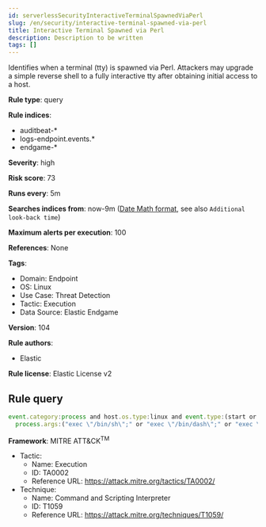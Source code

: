 ```yaml
---
id: serverlessSecurityInteractiveTerminalSpawnedViaPerl
slug: /en/security/interactive-terminal-spawned-via-perl
title: Interactive Terminal Spawned via Perl
description: Description to be written
tags: []
---
```


<div id="interactive-terminal-spawned-via-perl"></div>

Identifies when a terminal (tty) is spawned via Perl. Attackers may upgrade a simple reverse shell to a fully interactive tty after obtaining initial access to a host.

**Rule type**: query

**Rule indices**: 

* auditbeat-*
* logs-endpoint.events.*
* endgame-*

**Severity**: high

**Risk score**: 73

**Runs every**: 5m

**Searches indices from**: now-9m ([Date Math format](((ref))/common-options.html#date-math), see also <DocLink id="serverlessSecurityRulesUiCreate" section="set-the-rules-schedule">`Additional look-back time`</DocLink>)

**Maximum alerts per execution**: 100

**References**: None

**Tags**: 

* Domain: Endpoint
* OS: Linux
* Use Case: Threat Detection
* Tactic: Execution
* Data Source: Elastic Endgame

**Version**: 104

**Rule authors**: 

* Elastic

**Rule license**: Elastic License v2

## Rule query

```js
event.category:process and host.os.type:linux and event.type:(start or process_started) and process.name:perl and
  process.args:("exec \"/bin/sh\";" or "exec \"/bin/dash\";" or "exec \"/bin/bash\";")

```

**Framework**: MITRE ATT&CK<sup>TM</sup>

* Tactic:
    * Name: Execution
    * ID: TA0002
    * Reference URL: https://attack.mitre.org/tactics/TA0002/
* Technique:
    * Name: Command and Scripting Interpreter
    * ID: T1059
    * Reference URL: https://attack.mitre.org/techniques/T1059/

